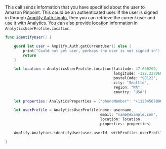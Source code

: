 This call sends information that you have specified about the user to Amazon Pinpoint. This could be an authenticated user. If the user is signed in through [Amplify.Auth.signIn](/lib-v1/auth/signin), then you can retrieve the current user and use it with Analytics. You can also provide location information in `AnalyticsUserProfile.Location`.

```swift
func identifyUser() {

    guard let user = Amplify.Auth.getCurrentUser() else {
        print("Could not get user, perhaps the user is not signed in")
        return
    }

    let location = AnalyticsUserProfile.Location(latitude: 47.606209,
                                                 longitude: -122.332069,
                                                 postalCode: "98122",
                                                 city: "Seattle",
                                                 region: "WA",
                                                 country: "USA")
                                                 
    let properties: AnalyticsProperties = ["phoneNumber": "+11234567890", "age": 25]

    let userProfile = AnalyticsUserProfile(name: username,
                                           email: "name@example.com",
                                           location: location,
                                           properties: properties)

    Amplify.Analytics.identifyUser(user.userId, withProfile: userProfile)

}
```
